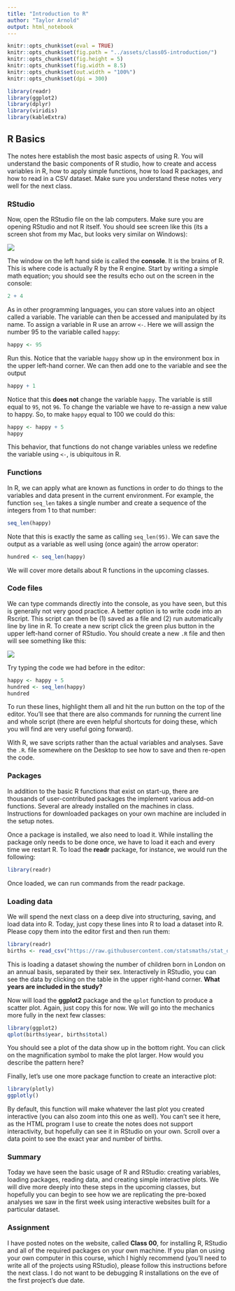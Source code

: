 ```yaml
---
title: "Introduction to R"
author: "Taylor Arnold"
output: html_notebook
---
```


```r
knitr::opts_chunk$set(eval = TRUE)
knitr::opts_chunk$set(fig.path = "../assets/class05-introduction/")
knitr::opts_chunk$set(fig.height = 5)
knitr::opts_chunk$set(fig.width = 8.5)
knitr::opts_chunk$set(out.width = "100%")
knitr::opts_chunk$set(dpi = 300)
```

```r
library(readr)
library(ggplot2)
library(dplyr)
library(viridis)
library(kableExtra)
```

## R Basics

The notes here establish the most basic aspects of using
R. You will understand the basic components of R studio,
how to create and access variables in R, how to apply simple
functions, how to load R packages, and how to read in a CSV
dataset. Make sure you understand these notes very well for
the next class.


### RStudio

Now, open the RStudio file on the lab computers. Make sure you are opening
RStudio and not R itself. You should see screen like this (its a screen
shot from my Mac, but looks very similar on Windows):

![](../assets/img/r-interface-2016.png)

The window on the left hand side is called the **console**. It is the brains
of R. This is where code is actually R by the R engine. Start by writing a
simple math equation; you should see the results echo out on the screen in the
console:

```r
2 + 4
```

As in other programming languages, you can store values into an
object called a variable. The variable can then be accessed and
manipulated by its name. To assign a variable in R use an arrow
`<-`. Here we will assign the number 95 to the variable called
`happy`:

```r
happy <- 95
```

Run this. Notice that the variable `happy` show up in the environment box in
the upper left-hand corner. We can then add one to the variable and see the
output

```r
happy + 1
```

Notice that this **does not** change the variable `happy`. The variable is
still equal to `95`, not `96`. To change the variable we have to re-assign a
new value to happy. So, to make `happy` equal to 100 we could do this:

```r
happy <- happy + 5
happy
```

This behavior, that functions do not change variables unless we
redefine the variable using `<-`, is ubiquitous in R.

### Functions

In R, we can apply what are known as functions in order to do things
to the variables and data present in the current environment. For
example, the function `seq_len` takes a single number and create a
sequence of the integers from 1 to that number:

```r
seq_len(happy)
```

Note that this is exactly the same as calling `seq_len(95)`. We can save the
output as a variable as well using (once again) the arrow operator:

```r
hundred <- seq_len(happy)
```

We will cover more details about R functions in the upcoming classes.

### Code files

We can type commands directly into the console, as you have seen, but this is
generally not very good practice. A better option is to write code into an
Rscript. This script can then be (1) saved as a file and (2) run automatically
line by line in R. To create a new script click the green plus button in the
upper left-hand corner of RStudio. You should create a new `.R` file and then
will see something like this:

![](../assets/img/intro-rstudio.png)

Try typing the code we had before in the editor:

```r
happy <- happy + 5
hundred <- seq_len(happy)
hundred
```

To run these lines, highlight them all and hit the run button on the top of
the editor. You'll see that there are also commands for running the current
line and whole script (there are even helpful shortcuts for doing these, which
you will find are very useful going forward).

With R, we save scripts rather than the actual variables and analyses. Save
the `.R`. file somewhere on the Desktop to see how to save and then re-open
the code.

### Packages

In addition to the basic R functions that exist on start-up,
there are thousands of user-contributed packages the implement
various add-on functions. Several are already installed on the machines
in class. Instructions for downloaded packages on your own
machine are included in the setup notes.

Once a package is installed, we also need to load it. While
installing the package only needs to be done once, we have to
load it each and every time we restart R. To load the **readr**
package, for instance, we would run the following:

```r
library(readr)
```

Once loaded, we can run commands from the readr package.

### Loading data

We will spend the next class on a deep dive into structuring, saving, and
load data into R. Today, just copy these lines into R to load a dataset into
R. Please copy them into the editor first and then run them:

```r
library(readr)
births <- read_csv("https://raw.githubusercontent.com/statsmaths/stat_data/gh-pages/arbuthnot.csv")
```

This is loading a dataset showing the number of children born in London on
an annual basis, separated by their sex. Interactively in RStudio, you can see
the data by clicking on the table in the upper right-hand corner. **What years
are included in the study?**


Now will load the **ggplot2** package and the `qplot` function to produce a
scatter plot. Again, just copy this for now. We will go into the mechanics
more fully in the next few classes:

```r
library(ggplot2)
qplot(births$year, births$total)
```

You should see a plot of the data show up in the bottom right. You can click
on the magnification symbol to make the plot larger. How would you describe
the pattern here?

Finally, let's use one more package function to create an interactive
plot:

```r
library(plotly)
ggplotly()
```

By default, this function will make whatever the last plot you created
interactive (you can also zoom into this one as well). You can't see it here,
as the HTML program I use to create the notes does not support interactivity,
but hopefully can see it in RStudio on your own. Scroll over a data point to
see the exact year and number of births.

### Summary

Today we have seen the basic usage of R and RStudio: creating variables,
loading packages, reading data, and creating simple interactive plots. We
will dive more deeply into these steps in the upcoming classes, but hopefully
you can begin to see how we are replicating the pre-boxed analyses we saw in
the first week using interactive websites built for a particular dataset.

### Assignment

I have posted notes on the website, called **Class 00**, for installing R,
RStudio and all of the required packages on your own machine. If you plan on
using your own computer in this course, which I highly recommend (you'll need
to write all of the projects using RStudio), please follow this instructions
before the next class. I do not want to be debugging R installations on the
eve of the first project's due date.







